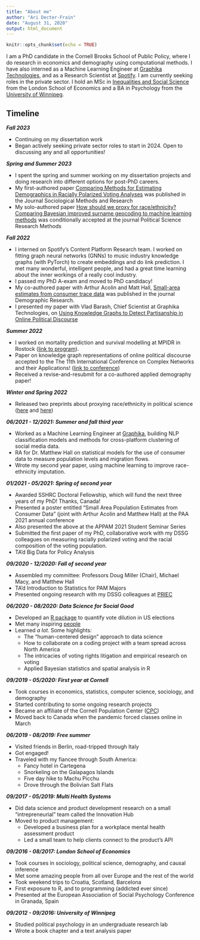 ```yaml
---
title: "About me"
author: "Ari Decter-Frain"
date: "August 31, 2020"
output: html_document
---
```


```r
knitr::opts_chunk$set(echo = TRUE)
```

I am a PhD candidate in the Cornell Brooks School of Public Policy, where I do research in economics and demography using computational methods. I have also interned as a Machine Learning Engineer at [Graphika Technologies](https://graphika.com/), and as a Research Scientist at [Spotify](https://open.spotify.com/?). I am currently seeking roles in the private sector. I hold an MSc in [Inequalities and Social Science](https://www.lse.ac.uk/study-at-lse/Graduate/Degree-programmes-2020/MSc-Inequalities-and-Social-Science) from the London School of Economics and a BA in Psychology from the [University of Winnipeg](https://www.uwinnipeg.ca/). 


## Timeline

_**Fall 2023**_

* Continuing on my dissertation work
* Began actively seeking private sector roles to start in 2024. Open to discussing any and all opportunities!

_**Spring and Summer 2023**_

* I spent the spring and summer working on my dissertation projects and doing research into different options for post-PhD careers.
* My first-authored paper [Comparing Methods for Estimating Demographics in Racially Polarized Voting Analyses](https://journals-sagepub-com.proxy.library.cornell.edu/doi/full/10.1177/00491241231192383) was published in the Journal Sociological Methods and Research
* My solo-authored paper [How should we proxy for race/ethnicity? Comparing Bayesian improved surname geocoding to machine learning methods](https://scholar.google.ca/citations?view_op=view_citation&hl=en&user=rR7W1D4AAAAJ&citation_for_view=rR7W1D4AAAAJ:qjMakFHDy7sC) was conditionally accepted at the journal Political Science Research Methods

_**Fall 2022**_

* I interned on Spotify's Content Platform Research team. I worked on fitting graph neural networks (GNNs) to music industry knowledge graphs (with PyTorch) to create embeddings and do link prediction. I met many wonderful, intelligent people, and had a great time learning about the inner workings of a really cool industry.
* I passed my PhD A-exam and moved to PhD candidacy!
* My co-authored paper with Arthur Acolin and Matt Hall, [Small-area estimates from consumer trace data](https://www-jstor-org.proxy.library.cornell.edu/stable/48708297?typeAccessWorkflow=login) was published in the journal Demographic Research.
* I presented my paper with Vlad Barash, Chief Scientist at Graphika Technologies, on [Using Knowledge Graphs to Detect Partisanship in Online Political Discourse](https://scholar.google.ca/citations?view_op=view_citation&hl=en&user=rR7W1D4AAAAJ&citation_for_view=rR7W1D4AAAAJ:W7OEmFMy1HYC)

_**Summer 2022**_

* I worked on mortality prediction and survival modelling at MPIDR in Rostock ([link to program](https://www.demogr.mpg.de/en/news_events_6123/news_press_releases_4630/news/population_and_social_data_science_summer_incubator_program_10619)).
* Paper on knowledge graph representations of online political discourse accepted to the The 11th International Conference on Complex Networks and their Applications! ([link to conference](https://complexnetworks.org/))
* Received a revise-and-resubmit for a co-authored applied demography paper!

_**Winter and Spring 2022**_

* Released two preprints about proxying race/ethnicity in political science ([here](https://osf.io/preprints/socarxiv/e854z/) and [here](https://arxiv.org/abs/2206.14583))

_**06/2021 - 12/2021: Summer and fall third year**_

* Worked as a Machine Learning Engineer at [Graphika](https://graphika.com/), building NLP classification models and methods for cross-platform clustering of social media data.
* RA for Dr. Matthew Hall on statistical models for the use of consumer data to measure population levels and migration flows.
* Wrote my second year paper, using machine learning to improve race-ethnicity imputation.

_**01/2021 - 05/2021: Spring of second year**_

* Awarded SSHRC Doctoral Fellowship, which will fund the next three years of my PhD! Thanks, Canada!
* Presented a poster entitled "Small Area Population Estimates from Consumer Data" (joint with Arthur Acolin and Matthew Hall) at the PAA 2021 annual conference
* Also presented the above at the APPAM 2021 Student Seminar Series
* Submitted the first paper of my PhD, collaborative work with my DSSG colleagues on measuring racially polarized voting and the racial composition of the voting population.
* TA'd Big Data for Policy Analysis

_**09/2020 - 12/2020: Fall of second year**_

* Assembled my committee: Professors Doug Miller (Chair), Michael Macy, and Matthew Hall
* TA'd Introduction to Statistics for PAM Majors
* Presented ongoing research with my DSSG colleagues at [PRIEC](http://priec.org/)

_**06/2020 - 08/2020: Data Science for Social Good**_

* Developed an [R package](https://github.com/RPVote/eiCompare) to quantify vote dilution in US elections
* Met many inspiring [people](https://escience.washington.edu/data-science-for-social-good-teams-summer-2020/)
* Learned _a lot_. Some highlights:
  * The "human-centered design" approach to data science
  * How to collaborate on a coding project with a team spread across North America
  * The intricacies of voting rights litigation and empirical research on voting
  * Applied Bayesian statistics and spatial analysis in R

_**09/2019 - 05/2020: First year at Cornell**_

* Took courses in economics, statistics, computer science, sociology, and demography
* Started contributing to some ongoing research projects
* Became an affiliate of the Cornell Population Center ([CPC](https://cpc.cornell.edu/))
* Moved back to Canada when the pandemic forced classes online in March

_**06/2019 - 08/2019: Free summer**_

* Visited friends in Berlin, road-tripped through Italy
* Got engaged!
* Traveled with my fiancee through South America:
  * Fancy hotel in Cartegena
  * Snorkeling on the Galapagos Islands
  * Five day hike to Machu Picchu
  * Drove through the Bolivian Salt Flats
  
_**09/2017 - 05/2019: Multi Health Systems**_

* Did data science and product development research on a small "intrepreneurial" team called the Innovation Hub
* Moved to product management: 
  * Developed a business plan for a workplace mental health assessment product
  * Led a small team to help clients connect to the product's API

_**09/2016 - 08/2017: London School of Economics**_

* Took courses in sociology, political science, demography, and causal inference
* Met some amazing people from all over Europe and the rest of the world
* Took weekend trips to Croatia, Scotland, Barcelona
* First exposure to R, and to programming (addicted ever since)
* Presented at the European Association of Social Psychology Conference in Granada, Spain

_**09/2012 - 09/2016: University of Winnipeg**_

* Studied political psychology in an undergraduate research lab
* Wrote a book chapter and a text analysis paper